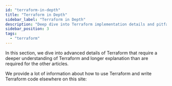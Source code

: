 ```yaml
---
id: "terraform-in-depth"
title: "Terraform in Depth"
sidebar_label: "Terraform in Depth"
description: "Deep dive into Terraform implementation details and pitfalls"
sidebar_position: 3
tags:
  - "terraform"
---
```


<Intro>
  In this section, we dive into advanced details of Terraform that require a deeper understanding of Terraform and longer explanation than are required for the other articles.
</Intro>

We provide a lot of information about how to use Terraform and write Terraform code elsewhere on this site:

<DocCardList/>
